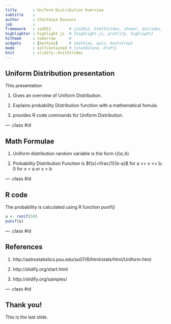 ```yaml
---
title       : Uniform Distribution Overview
subtitle    : 
author      : Chaitanya Duvvuru
job         : 
framework   : io2012        # {io2012, html5slides, shower, dzslides, ...}
highlighter : highlight.js  # {highlight.js, prettify, highlight}
hitheme     : tomorrow      # 
widgets     : [mathjax]     # {mathjax, quiz, bootstrap}
mode        : selfcontained # {standalone, draft}
knit        : slidify::knit2slides
---
```


## Uniform Distribution presentation


This presentation 

1. Gives an overview of Uniform Distribution.

2. Explains probability Distribution function with a mathematical fomula.

3. provides R code commands for Uniform Distribution.

--- .class #id 

## Math Formulae


1. Uniform distribution random variable is the form $U(a,b)$

2. Probability Distribution Function  is $f(x)=\frac{1}{b-a}$ for a <= x <= b;
                                                            0 for x < a or x > b

--- .class #id 

## R code


The probability is calculated using R function punif()

```r
u <- runif(10) 
punif(u)
```


--- .class #id 

## References


1. http://astrostatistics.psu.edu/su07/R/html/stats/html/Uniform.html

2. http://slidify.org/start.html

3. http://slidify.org/samples/

--- .class #id 

## Thank you!


 This is the last slide. 
